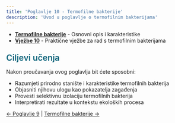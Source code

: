 ```yaml
---
title: 'Poglavlje 10 - Termofilne bakterije'
description: 'Uvod u poglavlje o termofilnim bakterijama'
---
```




- **[Termofilne bakterije](/poglavlje-10/termofilne-bakterije)** - Osnovni opis i karakteristike
- **[Vježbe 10](/poglavlje-10/vjezbe-10)** - Praktične vježbe za rad s termofilnim bakterijama

<h3 style="color: #096279; font-size: 1.4rem; font-weight: 600; margin: 1.5rem 0 1rem 0;">Ciljevi učenja</h3>

Nakon proučavanja ovog poglavlja bit ćete sposobni:
- Razumjeti prirodno stanište i karakteristike termofilnih bakterija
- Objasniti njihovu ulogu kao pokazatelja zagađenja
- Provesti selektivnu izolaciju termofilnih bakterija
- Interpretirati rezultate u kontekstu ekoloških procesa

[← Poglavlje 9](../poglavlje-9) | [Termofilne bakterije →](/poglavlje-10/termofilne-bakterije)

